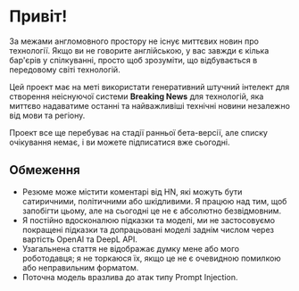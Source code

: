 
<CallToAction />

# Привіт!

За межами англомовного простору не існує миттєвих новин про технології.
Якщо ви не говорите англійською, у вас завжди є кілька бар'єрів у спілкуванні, просто щоб зрозуміти, що відбувається в передовому світі технологій.

<Callout type="info" emoji="💬">

Цей проект має на меті використати генеративний штучний інтелект для створення неіснуючої системи **Breaking News** для технологій, яка миттєво надаватиме останні та найважливіші технічні новини незалежно від мови та регіону.

</Callout>

Проект все ще перебуває на стадії ранньої бета-версії, але списку очікування немає, і ви можете підписатися вже сьогодні.

## Обмеження

- Резюме може містити коментарі від HN, які можуть бути сатиричними, політичними або шкідливими. Я працюю над тим, щоб запобігти цьому, але на сьогодні це не є абсолютно безвідмовним.
- Я постійно вдосконалюю підказки та моделі, ми не застосовуємо покращені підказки та допрацьовані моделі заднім числом через вартість OpenAI та DeepL API.
- Узагальнена стаття не відображає думку мене або мого роботодавця; я не торкаюся їх, якщо це не є очевидною помилкою або неправильним форматом.
- Поточна модель вразлива до атак типу Prompt Injection.
